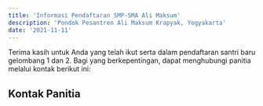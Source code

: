 ```yaml
---
title: 'Informasi Pendaftaran SMP-SMA Ali Maksum'
description: 'Pondok Pesantren Ali Maksum Krapyak, Yogyakarta'
date: '2021-11-11'
---
```


Terima kasih untuk Anda yang telah ikut serta dalam pendaftaran santri baru gelombang 1 dan 2. Bagi yang berkepentingan, dapat menghubungi panitia melalui kontak berikut ini:

## Kontak Panitia
<LinkButton link1 = "WA Admin 1" link2 = "WA Admin 2" href1 = "https://wa.me/628112955301" href2 = "https://wa.me/628112955302" />
